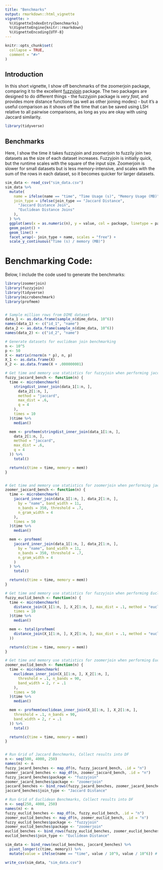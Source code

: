 ```yaml
---
title: "Benchmarks"
output: rmarkdown::html_vignette
vignette: >
  %\VignetteIndexEntry{benchmarks}
  %\VignetteEngine{knitr::rmarkdown}
  %\VignetteEncoding{UTF-8}
---
```


```r
knitr::opts_chunk$set(
  collapse = TRUE,
  comment = "#>"
)
```


## Introduction

In this short vignette, I show off benchmarks of the zoomerjoin package,
comparing it to the excellent [fuzzyjoin](https://github.com/dgrtwo/fuzzyjoin)
package. The two packages are designed to do different things - the fuzzyjoin
package is *very fast,* and provides more distance functions (as well as other
joining modes) - but it's a useful comparison as it shows off the time that can
be saved using LSH relative to all pairwise comparisons, as long as you are
okay with using Jaccard similarity.

```r
library(tidyverse)
```

## Benchmarks

Here, I show the time it takes fuzzyjoin and zoomerjoin to fuzzily join two
datasets as the size of each dataset increases. Fuzzyjoin is initially quick,
but the runtime scales with the square of the input size. Zoomerjoin is slower
for small datasets but is less memory-intensive, and scales with the sum of
the rows in each dataset, so it becomes quicker for larger datasets.

```r
sim_data <- read_csv("sim_data.csv")
sim_data %>%
  mutate(
    name = ifelse(name == "time", "Time Usage (s)", "Memory Usage (MB)"),
    join_type = ifelse(join_type == "Jaccard Distance",
      "Jaccard Distance Join",
      "Euclidean Distance Joins"
    ),
  ) %>%
  ggplot(aes(x = as.numeric(n), y = value, col = package, linetype = package)) +
  geom_point() +
  geom_line() +
  facet_wrap(~ join_type + name, scales = "free") +
  scale_y_continuous("Time (s) / memory (MB)")
```

# Benchmarking Code:

Below, I include the code used to generate the benchmarks:

```r
library(zoomerjoin)
library(fuzzyjoin)
library(tidyverse)
library(microbenchmark)
library(profmem)


# Sample million rows from DIME dataset
data_1 <- as.data.frame(sample_n(dime_data, 10^6))
names(data_1) <- c("id_1", "name")
data_2 <- as.data.frame(sample_n(dime_data, 10^6))
names(data_2) <- c("id_2", "name")

# Generate datasets for euclidean join benchmarking
n <- 10^5
p <- 50
X <- matrix(rnorm(n * p), n, p)
X_1 <- as.data.frame(X)
X_2 <- as.data.frame(X + .000000001)

# Get time and memory use statistics for fuzzyjoin when performing jaccard join
fuzzy_jaccard_bench <- function(n) {
  time <- microbenchmark(
    stringdist_inner_join(data_1[1:n, ],
      data_2[1:n, ],
      method = "jaccard",
      max_dist = .6,
      q = 4
    ),
    times = 10
  )$time %>%
    median()

  mem <- profmem(stringdist_inner_join(data_1[1:n, ],
    data_2[1:n, ],
    method = "jaccard",
    max_dist = .6,
    q = 4
  )) %>%
    total()

  return(c(time = time, memory = mem))
}


# Get time and memory use statistics for zoomerjoin when performing jaccard join
zoomer_jaccard_bench <- function(n) {
  time <- microbenchmark(
    jaccard_inner_join(data_1[1:n, ], data_2[1:n, ],
      by = "name", band_width = 11,
      n_bands = 350, threshold = .7,
      n_gram_width = 4
    ),
    times = 50
  )$time %>%
    median()

  mem <- profmem(
    jaccard_inner_join(data_1[1:n, ], data_2[1:n, ],
      by = "name", band_width = 11,
      n_bands = 350, threshold = .7,
      n_gram_width = 4
    )
  ) %>%
    total()

  return(c(time = time, memory = mem))
}

# Get time and memory use statistics for fuzzyjoin when performing Euclidean join
fuzzy_euclid_bench <- function(n) {
  time <- microbenchmark(
    distance_join(X_1[1:n, ], X_2[1:n, ], max_dist = .1, method = "euclidean"),
    times = 10
  )$time %>%
    median()

  mem <- total(profmem(
    distance_join(X_1[1:n, ], X_2[1:n, ], max_dist = .1, method = "euclidean")
  ))

  return(c(time = time, memory = mem))
}

# Get time and memory use statistics for zoomerjoin when performing Euclidean join
zoomer_euclid_bench <- function(n) {
  time <- microbenchmark(
    euclidean_inner_join(X_1[1:n, ], X_2[1:n, ],
      threshold = .1, n_bands = 90,
      band_width = 2, r = .1
    ),
    times = 50
  )$time %>%
    median()

  mem <- profmem(euclidean_inner_join(X_1[1:n, ], X_2[1:n, ],
    threshold = .1, n_bands = 90,
    band_width = 2, r = .1
  )) %>%
    total()

  return(c(time = time, memory = mem))
}


# Run Grid of Jaccard Benchmarks, Collect results into DF
n <- seq(500, 4000, 250)
names(n) <- n
fuzzy_jacard_benches <- map_df(n, fuzzy_jaccard_bench, .id = "n")
zoomer_jacard_benches <- map_df(n, zoomer_jaccard_bench, .id = "n")
fuzzy_jacard_benches$package <- "fuzzyjoin"
zoomer_jacard_benches$package <- "zoomerjoin"
jaccard_benches <- bind_rows(fuzzy_jacard_benches, zoomer_jacard_benches)
jaccard_benches$join_type <- "Jaccard Distance"

# Run Grid of Euclidean Benchmarks, Collect results into DF
n <- seq(250, 4000, 250)
names(n) <- n
fuzzy_euclid_benches <- map_df(n, fuzzy_euclid_bench, .id = "n")
zoomer_euclid_benches <- map_df(n, zoomer_euclid_bench, .id = "n")
fuzzy_euclid_benches$package <- "fuzzyjoin"
zoomer_euclid_benches$package <- "zoomerjoin"
euclid_benches <- bind_rows(fuzzy_euclid_benches, zoomer_euclid_benches)
euclid_benches$join_type <- "Euclidean Distance"

sim_data <- bind_rows(euclid_benches, jaccard_benches) %>%
  pivot_longer(c(time, memory)) %>%
  mutate(value = ifelse(name == "time", value / 10^9, value / 10^6)) # convert ns to s and bytes to Gb.

write_csv(sim_data, "sim_data.csv")
```



